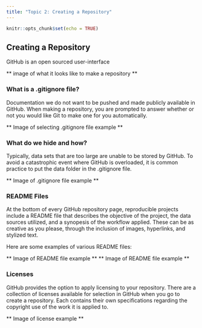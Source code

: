 ```yaml
---
title: "Topic 2: Creating a Repository"
---
```


```r
knitr::opts_chunk$set(echo = TRUE)
```

## Creating a Repository

GitHub is an open sourced user-interface

\*\* image of what it looks like to make a repository \*\*

### What is a .gitignore file?

Documentation we do not want to be pushed and made publicly available in GitHub. When making a repository, you are prompted to answer whether or not you would like Git to make one for you automatically.

\*\* Image of selecting .gitignore file example \*\*

### What do we hide and how?

Typically, data sets that are too large are unable to be stored by GitHub. To avoid a catastrophic event where GitHub is overloaded, it is common practice to put the data folder in the .gitignore file.

\*\* Image of .gitignore file example \*\*

### README Files

At the bottom of every GitHub repository page, reproducible projects include a README file that describes the objective of the project, the data sources utilized, and a synopesis of the workflow applied. These can be as creative as you please, through the inclusion of images, hyperlinks, and stylized text.

Here are some examples of various README files:

\*\* Image of README file example \*\* \*\* Image of README file example \*\*

### Licenses

GitHub provides the option to apply licensing to your repository. There are a collection of licenses available for selection in GitHub when you go to create a repository. Each contains their own specifications regarding the copyright use of the work it is applied to.

\*\* Image of license example \*\*
